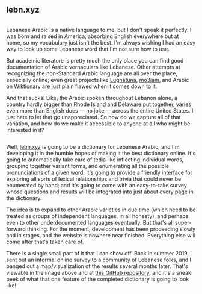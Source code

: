 ## lebn.xyz

<Image n={0} float="left" marginRight="1em" />

Lebanese Arabic is a native language to me, but I don't speak it perfectly. I was born and raised in America, absorbing English everywhere but at home, so my vocabulary just isn't the best. I'm always wishing I had an easy way to look up some Lebanese word that I'm not sure how to use.

But academic literature is pretty much the only place you can find good documentation of Arabic vernaculars like Lebanese. Other attempts at recognizing the non-Standard Arabic language are all over the place, especially online; even great projects like [Lughatuna](https://livingarabic.com/dictionaries), [mo3jam](https://mo3jam.com), and Arabic on [Wiktionary](https://en.wiktionary.org/wiki) are just plain flawed when it comes down to it.

And that sucks! Like, the Arabic spoken throughout Lebanon alone, a country hardly bigger than Rhode Island and Delaware put together, varies even more than English does — no joke — across the entire United States. I just hate to let that go unappreciated. So how do we capture all of that variation, and how do we make it accessible to anyone at all who might be interested in it?

<Image n={2} scale={0.75} float="right" marginLeft="1em" />

Well, [lebn.xyz](https://lebn.xyz) is going to be a dictionary for Lebanese Arabic, and I'm developing it in the humble hopes of making it the best dictionary online. It's going to automatically take care of tedia like inflecting individual words, grouping together variant forms, and enumerating all the possible pronunciations of a given word; it's going to provide a friendly interface for exploring all sorts of lexical relationships and trivia that could never be enumerated by hand; and it's going to come with an easy-to-take survey whose questions and results will be integrated into just about every page in the dictionary.

The idea is to expand to other Arabic varieties in due time (which need to be treated as groups of independent languages, in all honesty), and perhaps even to other underdocumented languages eventually. But that's all super-forward thinking. For the moment, development has been proceeding slowly and in stages, and the website is nowhere near finished. Everything else will come after that's taken care of.

There is a single small part of it that I can show off. Back in summer 2019, I sent out an informal online survey to a community of Lebanese folks, and I banged out a map/visualization of the results several months later. That's viewable in the image above and at [this GitHub repository](https://github.com/lebnxyz/lebmap), and it's a sneak peek of what that one feature of the completed dictionary is going to look like!
